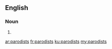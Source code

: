 ==English==

===Noun===
{{head|en|plural}}

# {{plural of|parodist|lang=en|nocat=1}}

[[ar:parodists]]
[[fr:parodists]]
[[ku:parodists]]
[[my:parodists]]